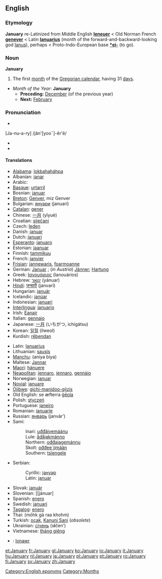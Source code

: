 ==English==
===Etymology===
'''January''' re-Latinized from Middle English '''[[Ieneuer]]''' < Old Norman French '''[[genever]]''' < Latin '''[[Ianuarius]]''' (month of the forward-and-backward-looking god [[Janus|Ianus]]), perhaps < Proto-Indo-European base '''[[*ei-]]''' (to go).

===Noun===
'''January'''
#The first [[month]] of the [[Gregorian calendar]], having 31 [[day]]s.

*''Month of the Year:'' '''January'''
**'''Preceding:''' [[December]] (of the previous year)
**'''Next:''' [[February]]

===Pronunciation===
*{{IPA|/ˈʤænjʊəɹɪ/}}
[Ja-nu-a-ry] /jăn'[yooˉ]-ĕr'ē/
*{{SAMPA|/"dZ{nju@ri/}}
*{{audio|en-us-January.ogg|Audio (US)}}

====Translations====
{{top}}
*[[Alabama]]: [[lokbahaháhpa]]
*Albanian: [[janar]]
*Arabic: {{ARchar|[[يناير|يَنَايِر]]}} {{IPAchar|(yanáːyir)}} {{m}}
*[[Basque]]: [[urtarril]]
*Bosnian: [[januar#Bosnian|januar]] {{m}}
*[[Breton]]: [[Genver]], miz Genver
*Bulgarian: [[януари]] (januari) {{m}}
*[[Catalan]]: [[gener]] {{m}}
*Chinese: [[一月]] (yīyuè)
*Croatian: [[siječanj]]
*Czech: [[leden]] {{m}}
*Danish: [[januar#Danish|januar]]
*Dutch: [[januari]] {{m}}
*[[Esperanto]]: [[januaro]]
*Estonian: [[jaanuar]]
*Finnish: [[tammikuu]]
*French: [[janvier]] {{m}}
*[[Frisian]]: [[jannewaris]], [[foarmoanne]]
*German: [[Januar]] {{m}}; (''in Austria'') [[Jänner]]; [[Hartung]] {{m}}
*Greek: [[Ιανουάριος]] (Ianouários) {{m}}
*Hebrew: [[ינואר]] (yánuar)
*[[Hindi]]: [[जनवरी]] (janvarī)
*Hungarian: [[január]]
*Icelandic: [[janúar]]
*Indonesian: [[januari]]
*[[Interlingua]]: [[januario]]
*Irish: [[Eanair]]
*Italian: [[gennaio]] {{m}}
*Japanese: [[一月]] (いちがつ, ichigátsu)
*Korean: [[일월]] (ilweol)
*Kurdish: [[rêbendan]]
{{mid}}
*Latin: [[Ianuarius]] {{m}}
*Lithuanian: [[sausis]] {{m}}
*[[Manchu]]: (aniya biya)
*Maltese: [[Jannar]]
*[[Maori]]: [[hänuere]]
*[[Neapolitan]]: [[jennaro]], [[iennaro]], [[gennàio]]
*Norwegian: [[januar]]
*[[Novial]]: [[januare]]
*[[Ojibwe]]: [[gichi-manidoo-giizis]]
*Old English: se æfterra [[geola|ġēola]] {{m}}
*Polish: [[styczeń]]
*Portuguese: [[janeiro]]
*Romanian: [[ianuarie]]
*Russian: [[январь]] (janvár’) {{m}}
*Sami:
*:Inari: [[uđđâivemáánu]]
*:Lule: [[ådåjakmánno]]
*:Northern: [[ođđajagemánnu]]
*:Skolt: [[ođđeeˊjjmään]]
*:Southern: [[tsïengele]]
*Serbian:
*:Cyrillic: [[јануар#Serbian|јануар]] {{m}}
*:Latin: [[januar#Serbian|januar]] {{m}}
*Slovak: [[január]] {{m}}
*Slovenian: [[jánuar] {{m}}
*Spanish: [[enero]]
*Swedish: [[januari]]
*[[Tagalog]]: [[enero#Tagalog|enero]]
*Thai: {{THchar|[[มกราคม]]}} (mōhk gà raa khohm)
*Turkish: [[ocak]], [[Kanuni Sani]] (''obsolete'')
*Ukrainian: [[cічень]] (s'''i'''čen’)
*Vietnamese: [[tháng giêng]]
*{{cy}}: [[Ionawr]] {{f}}
{{bottom}}

[[Category:English eponyms]]
[[Category:Months]]

[[et:January]]
[[fr:January]]
[[gl:January]]
[[ko:January]]
[[io:January]]
[[it:January]]
[[hu:January]]
[[nl:January]]
[[ja:January]]
[[pl:January]]
[[pt:January]]
[[ro:January]]
[[fi:January]]
[[sv:January]]
[[zh:January]]